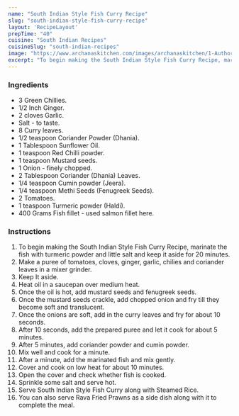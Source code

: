 ---
name: "South Indian Style Fish Curry Recipe"
slug: "south-indian-style-fish-curry-recipe"
layout: 'RecipeLayout'
prepTime: "40"
cuisine: "South Indian Recipes"
cuisineSlug: "south-indian-recipes"
image: "https://www.archanaskitchen.com/images/archanaskitchen/1-Author/poojanadkarni/South_indian_style_fish_curry_recipe.jpg"
excerpt: "To begin making the South Indian Style Fish Curry Recipe, marinate the fish with turmeric powder and little salt and keep it aside for 20 minutes"
---

### Ingredients

- 3 Green Chillies.
- 1/2 Inch Ginger.
- 2 cloves Garlic.
- Salt - to taste.
- 8 Curry leaves.
- 1/2 teaspoon Coriander Powder (Dhania).
- 1 Tablespoon Sunflower Oil.
- 1 teaspoon Red Chilli powder.
- 1 teaspoon Mustard seeds.
- 1 Onion - finely chopped.
- 2 Tablespoon Coriander (Dhania) Leaves.
- 1/4 teaspoon Cumin powder (Jeera).
- 1/4 teaspoon Methi Seeds (Fenugreek Seeds).
- 2 Tomatoes.
- 1 teaspoon Turmeric powder (Haldi).
- 400 Grams Fish fillet - used salmon fillet here.

### Instructions

1. To begin making the South Indian Style Fish Curry Recipe, marinate the fish with turmeric powder and little salt and keep it aside for 20 minutes.
1. Make a puree of tomatoes, cloves, ginger, garlic, chilies and coriander leaves in a mixer grinder.
1. Keep It aside.
1. Heat oil in a saucepan over medium heat.
1. Once the oil is hot, add mustard seeds and fenugreek seeds.
1. Once the mustard seeds crackle, add chopped onion and fry till they become soft and translucent.
1. Once the onions are soft, add in the curry leaves and fry for about 10 seconds.
1. After 10 seconds, add the prepared puree and let it cook for about 5 minutes.
1. After 5 minutes, add coriander powder and cumin powder.
1. Mix well and cook for a minute.
1. After a minute, add the marinated fish and mix gently.
1. Cover and cook on low heat for about 10 minutes.
1. Open the cover and check whether fish is cooked.
1. Sprinkle some salt and serve hot.
1. Serve South Indian Style Fish Curry along with Steamed Rice.
1. You can also serve Rava Fried Prawns as a side dish along with it to complete the meal.
